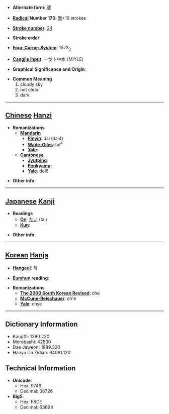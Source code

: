 * '''Alternate form''': [[叇]]

* '''[[Wiktionary:Chinese radical index| Radical]] Number 173''': [[Wiktionary:Chinese radical index 雨|雨]]+16 strokes

* '''[[Wiktionary:Chinese total strokes index|Stroke number]]''': [[Wiktionary:Chinese total strokes index 24|24]]

* '''Stroke order''': 

* '''[[Wiktionary:Chinese four corner index|Four-Corner System]]''': 1573<sub>3</sub>

* '''[[Wiktionary:Chinese Cangjie index|Cangjie input]]''': 一戈卜中水 (MIYLE)

* '''Graphical Significance and Origin''': 

* '''Common Meaning'''
*#cloudy sky
*# not clear
*# dark


----

== [[Chinese]] [[Hanzi]] ==

* '''Romanizations'''
** '''[[Mandarin]]'''
*** '''[[Pinyin]]''': dài (dai4)
*** '''[[Wade-Giles]]''': tai<sup>4</sup>
*** '''[[Yale]]''': 
** '''[[Cantonese]]'''
*** '''[[Jyutping]]''':
*** '''[[Penkyamp]]''': 
*** '''[[Yale]]''': doi6

* '''Other info''': 

----

== [[Japanese]] [[Kanji]] ==

* '''Readings'''
** '''[[On]]''': [[たい]] (tai)
** '''[[Kun]]''': 

* '''Other info''':  

----

== [[Korean]] [[Hanja]] ==

* '''[[Hangeul]]''': 체

* '''[[Eumhun]] reading''': 

* '''Romanizations'''
** '''[[The 2000 South Korean Revised Romanization|The 2000 South Korean Revised]]''': che
** '''[[McCune-Reischauer]]''': ch'e
** '''[[Yale]]''': chye

----

== Dictionary Information ==

* KangXi: 1380.220
* Morobashi: 42530
* Dae Jaweon: 1889.320
* Hanyu Da Zidian: 64081.120

== Technical Information ==

* '''Unicode''':
** Hex: 9746
** Decimal: 38726
* '''Big5''':
** Hex: F8CE
** Decimal: 63694